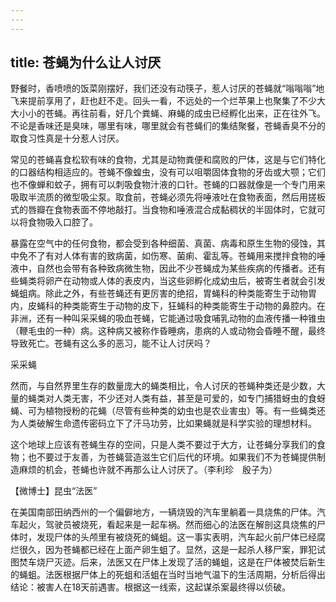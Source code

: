 ```yaml
---
---
---
```

title: 苍蝇为什么让人讨厌
---




野餐时，香喷喷的饭菜刚摆好，我们还没有动筷子，惹人讨厌的苍蝇就“嗡嗡嗡”地飞来提前享用了，赶也赶不走。回头一看，不远处的一个烂苹果上也聚集了不少大大小小的苍蝇。再往前看，好几个粪蝇、麻蝇的成虫已经孵化出来，正在往外飞。不论是香味还是臭味，哪里有味，哪里就会有苍蝇们的集结聚餐，苍蝇香臭不分的取食习性真是十分惹人讨厌。



常见的苍蝇喜食松软有味的食物，尤其是动物粪便和腐败的尸体，这是与它们特化的口器结构相适应的。苍蝇不像蝗虫，没有可以咀嚼固体食物的牙齿或大颚；它们也不像蝉和蚊子，拥有可以刺吸食物汁液的口针。苍蝇的口器就像是一个专门用来吸取半流质的微型吸尘泵。取食前，苍蝇必须先将唾液吐在食物表面，然后用搓板式的唇瓣在食物表面不停地敲打。当食物和唾液混合成黏稠状的半固体时，它就可以将食物吸入口腔了。

暴露在空气中的任何食物，都会受到各种细菌、真菌、病毒和原生生物的侵蚀，其中免不了有对人体有害的致病菌，如伤寒、菌痢、霍乱等。苍蝇用来搅拌食物的唾液中，自然也会带有各种致病微生物，因此不少苍蝇成为某些疾病的传播者。还有些蝇类将卵产在动物或人体的表皮内，当这些卵孵化成幼虫后，被寄生者就会引发蝇蛆病。除此之外，有些苍蝇还有更厉害的绝招，胃蝇科的种类能寄生于动物胃内，皮蝇科的种类能寄生于动物的皮下，狂蝇科的种类能寄生于动物的鼻腔内。在非洲，还有一种叫采采蝇的吸血苍蝇，它能通过吸食哺乳动物的血液传播一种锥虫（鞭毛虫的一种）病。这种病又被称作昏睡病，患病的人或动物会昏睡不醒，最终导致死亡。苍蝇有这么多的恶习，能不让人讨厌吗？

采采蝇



然而，与自然界里生存的数量庞大的蝇类相比，令人讨厌的苍蝇种类还是少数，大量的蝇类对人类无害，不少还对人类有益，甚至是可爱的，如专门捕猎蚜虫的食蚜蝇、可为植物授粉的花蝇（尽管有些种类的幼虫也是农业害虫）等。有一些蝇类还为人类破解生命遗传密码立下了汗马功劳，比如果蝇就是科学实验的理想材料。

这个地球上应该有苍蝇生存的空间，只是人类不要过于大方，让苍蝇分享我们的食物；也不要过于友善，为苍蝇营造滋生它们后代的环境。如果我们不为苍蝇提供制造麻烦的机会，苍蝇也许就不再那么让人讨厌了。（李利珍　殷子为）





【微博士】昆虫“法医”

在美国南部田纳西州的一个偏僻地方，一辆烧毁的汽车里躺着一具烧焦的尸体。汽车起火，驾驶员被烧死，看起来是一起车祸。然而细心的法医在解剖这具烧焦的尸体时，发现尸体的头颅里有被烧死的蝇蛆。这一事实表明，汽车起火前尸体已经腐烂很久，因为苍蝇都已经在上面产卵生蛆了。显然，这是一起杀人移尸案，罪犯试图焚车烧尸灭迹。后来，法医又在尸体上发现了活的蝇蛆，这是在尸体被焚后新生的蝇蛆。法医根据尸体上的死蛆和活蛆在当时当地气温下的生活周期，分析后得出结论：被害人在18天前遇害。根据这一线索，这起谋杀案最终得以侦破。